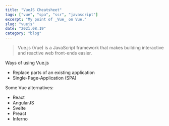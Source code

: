 ```yaml
---
title: "VueJS Cheatsheet"
tags: ["vue", "spa", "ssr", "javascript"]
excerpt: "My point of _Vue_ on Vue."
slug: "vuejs"
date: "2021.08.19"
category: "blog"
---
```


> Vue.js (Vue) is a JavaScript framework that makes building interactive
> and reactive web front-ends easier.

Ways of using Vue.js

- Replace parts of an existing application
- Single-Page-Application (SPA)

Some Vue alternatives:

- React
- AngularJS
- Svelte
- Preact
- Inferno
